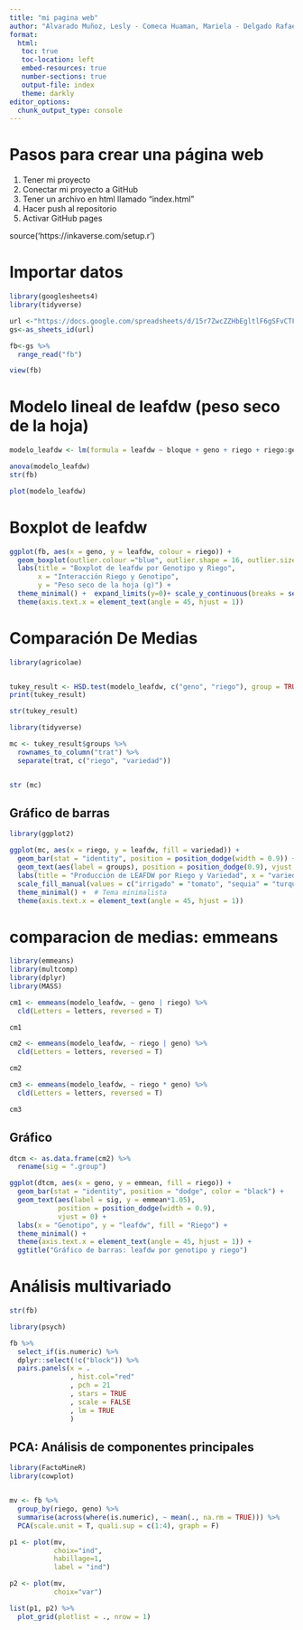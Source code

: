 ```yaml
---
title: "mi pagina web"
author: "Alvarado Muñoz, Lesly - Comeca Huaman, Mariela - Delgado Rafael, Jamil - Diaz Saucedo, Yoel - Florida Garcia, Cristian - Luis Marin, Ney"
format:
  html:
   toc: true
   toc-location: left
   embed-resources: true
   number-sections: true
   output-file: index
   theme: darkly
editor_options: 
  chunk_output_type: console
---
```


#  Pasos para crear una página web

1.  Tener mi proyecto
1.  Conectar mi proyecto a GitHub
1.  Tener un archivo en html llamado "index.html"
1.  Hacer push al repositorio
1.  Activar GitHub pages

source('https://inkaverse.com/setup.r')

#  Importar datos

```r
library(googlesheets4)
library(tidyverse)

url <-"https://docs.google.com/spreadsheets/d/15r7ZwcZZHbEgltlF6gSFvCTFA-CFzVBWwg3mFlRyKPs/edit?gid=172957346#gid=172957346"
gs<-as_sheets_id(url)

fb<-gs %>%
  range_read("fb")

view(fb)

```



#  Modelo lineal de leafdw (peso seco de la hoja)

```r
modelo_leafdw <- lm(formula = leafdw ~ bloque + geno + riego + riego:geno, data = fb)

anova(modelo_leafdw)
str(fb)

plot(modelo_leafdw)

```

# Boxplot de leafdw

```r

ggplot(fb, aes(x = geno, y = leafdw, colour = riego)) +
  geom_boxplot(outlier.colour ="blue", outlier.shape = 16, outlier.size = 2) +
  labs(title = "Boxplot de leafdw por Genotipo y Riego",
       x = "Interacción Riego y Genotipo",
       y = "Peso seco de la hoja (g)") +
  theme_minimal() +  expand_limits(y=0)+ scale_y_continuous(breaks = seq(0,30, by = 5))+
  theme(axis.text.x = element_text(angle = 45, hjust = 1)) 

```

# Comparación De Medias


```r
library(agricolae)


tukey_result <- HSD.test(modelo_leafdw, c("geno", "riego"), group = TRUE)
print(tukey_result)


```

```r
str(tukey_result)

library(tidyverse)

mc <- tukey_result$groups %>% 
  rownames_to_column("trat") %>% 
  separate(trat, c("riego", "variedad")) 


str (mc)
```

##  Gráfico de barras

```r
library(ggplot2)

ggplot(mc, aes(x = riego, y = leafdw, fill = variedad)) +
  geom_bar(stat = "identity", position = position_dodge(width = 0.9)) +  # Barras agrupadas por variedad
  geom_text(aes(label = groups), position = position_dodge(0.9), vjust = -0.5, size = 3) +  # Etiquetas sobre las barras
  labs(title = "Producción de LEAFDW por Riego y Variedad", x = "variedad", y = "LEAFDW", fill = "riego") +  # Etiquetas de los ejes y título
  scale_fill_manual(values = c("irrigado" = "tomato", "sequia" = "turquoise3")) +  # Colores personalizados para las variedades
  theme_minimal() +  # Tema minimalista
  theme(axis.text.x = element_text(angle = 45, hjust = 1))
```

# comparacion de medias: emmeans

```r

library(emmeans)
library(multcomp)
library(dplyr)
library(MASS)

cm1 <- emmeans(modelo_leafdw, ~ geno | riego) %>% 
  cld(Letters = letters, reversed = T)

cm1

cm2 <- emmeans(modelo_leafdw, ~ riego | geno) %>% 
  cld(Letters = letters, reversed = T)

cm2

cm3 <- emmeans(modelo_leafdw, ~ riego * geno) %>% 
  cld(Letters = letters, reversed = T)

cm3
```



## Gráfico

```r
dtcm <- as.data.frame(cm2) %>% 
  rename(sig = ".group")

ggplot(dtcm, aes(x = geno, y = emmean, fill = riego)) +
  geom_bar(stat = "identity", position = "dodge", color = "black") +
  geom_text(aes(label = sig, y = emmean*1.05),
            position = position_dodge(width = 0.9),
            vjust = 0) +
  labs(x = "Genotipo", y = "leafdw", fill = "Riego") +
  theme_minimal() +
  theme(axis.text.x = element_text(angle = 45, hjust = 1)) +
  ggtitle("Gráfico de barras: leafdw por genotipo y riego")
```


# Análisis multivariado

```r
str(fb)
```

```r
library(psych)

fb %>% 
  select_if(is.numeric) %>% 
  dplyr::select(!c("block")) %>% 
  pairs.panels(x = .
               , hist.col="red"
               , pch = 21
               , stars = TRUE
               , scale = FALSE
               , lm = TRUE
               ) 
```


## PCA: Análisis de componentes principales

```r
library(FactoMineR)
library(cowplot)


mv <- fb %>%
  group_by(riego, geno) %>%
  summarise(across(where(is.numeric), ~ mean(., na.rm = TRUE))) %>%
  PCA(scale.unit = T, quali.sup = c(1:4), graph = F)

p1 <- plot(mv,
           choix="ind",
           habillage=1,
           label = "ind")

p2 <- plot(mv,
           choix="var")

list(p1, p2) %>%
  plot_grid(plotlist = ., nrow = 1)
```












